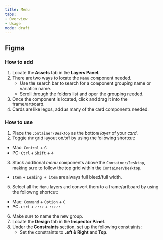 ```yaml
---
title: Menu
tabs: 
- Overview
- Usage
mode: draft
---
```



## Figma

### How to add

1. Locate the **Assets** tab in the **Layers Panel**.
2. There are two ways to locate the `Menu` component needed. 
	* Use the search bar to search for a component grouping name or variation name.
	* Scroll through the folders list and open the grouping needed.
3. Once the component is located, click and drag it into the frame/artboard. 
4. Cards are like legos, add as many of the card components needed.


### How to use

1. Place the `Container/Desktop` as the bottom *layer* of your *card*. 
2. Toggle the grid layout on/off by using the following shortcut:
  * Mac: `Control` + `G`
  * PC: `Ctrl` + `Shift` + `4`
3. Stack additional *menu* components above the `Container/Desktop`, making sure to follow the top grid within the `Container/Desktop`. 
  * `Item` + `Leading + item` are always full bleed/full width. 
5. Select all the `Menu` layers and convert them to a frame/artboard by using the following shortcut: 
  * Mac: `Command` + `Option` + `G`
  * PC: `Ctrl` + `????` + `?????`
6. Make sure to name the new group. 
7. Locate the **Design** tab in the **Inspector Panel**.
8. Under the **Constraints** section, set up the following constraints:   
    * Set the constraints to **Left & Right** and **Top**.
